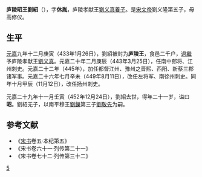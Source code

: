 '''庐陵昭王劉紹'''（{{bd|432年||452年|12月24日|catIdx=L}}），字'''休胤'''，庐陵孝献王[[劉义真|劉义真]][[養子|養子]]。是[[宋文帝|宋文帝]]劉义隆第五子，母高修仪。

==生平==
[[元嘉_(南朝宋)|元嘉]]九年十二月庚寅（433年1月26日），劉紹被封为'''庐陵王'''，食邑二千户，[[過繼|過繼]]予庐陵孝献王[[劉义真|劉义真]]。元嘉二十年二月庚辰（443年3月25日），任南中郎将、江州刺史。元嘉二十二年（445年），加任都督江州、豫州之晋熙、西阳、新蔡三郡诸军事。元嘉二十六年七月辛未（449年8月11日），改任左将军、南徐州刺史。同年十月甲辰（11月12日），改任扬州刺史。

元嘉二十九年十一月壬寅（452年12月24日），劉紹去世，得年二十一岁，谥曰'''昭'''。劉紹无子，以南平穆王[[劉鑠|劉鑠]]第三子[[劉敬先|劉敬先]]为嗣。

==参考文献 ==
*《[[宋书|宋书]]卷五·本纪第五》
*《宋书卷六十一·列传第二十一》
*《宋书卷七十二·列传第三十二》

[[Category:宋文帝皇子|5]]